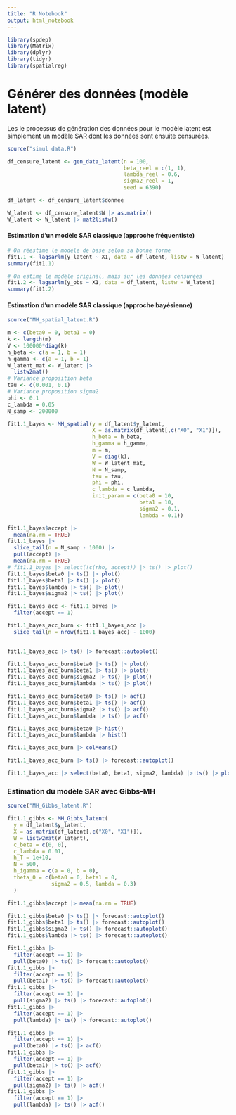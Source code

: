 ```yaml
---
title: "R Notebook"
output: html_notebook
---
```

```r
library(spdep)
library(Matrix)
library(dplyr)
library(tidyr)
library(spatialreg)
```

# Générer des données (modèle latent)

Les le processus de génération des données pour le modèle latent est simplement un modèle SAR dont les données sont ensuite censurées.

```r

source("simul data.R")

df_censure_latent <- gen_data_latent(n = 100,
                                     beta_reel = c(1, 1),
                                     lambda_reel = 0.6,
                                     sigma2_reel = 1,
                                     seed = 6390)

df_latent <- df_censure_latent$donnee

W_latent <- df_censure_latent$W |> as.matrix()
W_latent <- W_latent |> mat2listw()
```

#### Estimation d'un modèle SAR classique (approche fréquentiste)

```r
# On réestime le modèle de base selon sa bonne forme
fit1.1 <- lagsarlm(y_latent ~ X1, data = df_latent, listw = W_latent)
summary(fit1.1)

# On estime le modèle original, mais sur les données censurées
fit1.2 <- lagsarlm(y_obs ~ X1, data = df_latent, listw = W_latent)
summary(fit1.2)
```

#### Estimation d'un modèle SAR classique (approche bayésienne)

```r
source("MH_spatial_latent.R")

m <- c(beta0 = 0, beta1 = 0)
k <- length(m)
V <- 100000*diag(k)
h_beta <- c(a = 1, b = 1)
h_gamma <- c(a = 1, b = 1)
W_latent_mat <- W_latent |> 
  listw2mat()
# Variance proposition beta
tau <- c(0.001, 0.1)
# Variance proposition sigma2
phi <- 0.1
c_lambda = 0.05
N_samp <- 200000

fit1.1_bayes <- MH_spatial(y = df_latent$y_latent,
                           X = as.matrix(df_latent[,c("X0", "X1")]),
                           h_beta = h_beta,
                           h_gamma = h_gamma,
                           m = m,
                           V = diag(k),
                           W = W_latent_mat,
                           N = N_samp,
                           tau = tau,
                           phi = phi,
                           c_lambda = c_lambda,
                           init_param = c(beta0 = 10, 
                                          beta1 = 10, 
                                          sigma2 = 0.1, 
                                          lambda = 0.1))
```

```r
fit1.1_bayes$accept |> 
  mean(na.rm = TRUE)
fit1.1_bayes |> 
  slice_tail(n = N_samp - 1000) |> 
  pull(accept) |> 
  mean(na.rm = TRUE)
# fit1.1_bayes |> select(!c(rho, accept)) |> ts() |> plot()
fit1.1_bayes$beta0 |> ts() |> plot()
fit1.1_bayes$beta1 |> ts() |> plot()
fit1.1_bayes$lambda |> ts() |> plot()
fit1.1_bayes$sigma2 |> ts() |> plot()

fit1.1_bayes_acc <- fit1.1_bayes |> 
  filter(accept == 1)

fit1.1_bayes_acc_burn <- fit1.1_bayes_acc |> 
  slice_tail(n = nrow(fit1.1_bayes_acc) - 1000)
  

fit1.1_bayes_acc |> ts() |> forecast::autoplot()

fit1.1_bayes_acc_burn$beta0 |> ts() |> plot()
fit1.1_bayes_acc_burn$beta1 |> ts() |> plot()
fit1.1_bayes_acc_burn$sigma2 |> ts() |> plot()
fit1.1_bayes_acc_burn$lambda |> ts() |> plot()

fit1.1_bayes_acc_burn$beta0 |> ts() |> acf()
fit1.1_bayes_acc_burn$beta1 |> ts() |> acf()
fit1.1_bayes_acc_burn$sigma2 |> ts() |> acf()
fit1.1_bayes_acc_burn$lambda |> ts() |> acf()

fit1.1_bayes_acc_burn$beta0 |> hist()
fit1.1_bayes_acc_burn$lambda |> hist()

fit1.1_bayes_acc_burn |> colMeans()

fit1.1_bayes_acc_burn |> ts() |> forecast::autoplot()

fit1.1_bayes_acc |> select(beta0, beta1, sigma2, lambda) |> ts() |> plot()

```

### Estimation du modèle SAR avec Gibbs-MH

```r
source("MH_Gibbs_latent.R")

fit1.1_gibbs <- MH_Gibbs_latent(
  y = df_latent$y_latent,
  X = as.matrix(df_latent[,c("X0", "X1")]),
  W = listw2mat(W_latent),
  c_beta = c(0, 0),
  c_lambda = 0.01,
  h_T = 1e+10,
  N = 500,
  h_igamma = c(a = 0, b = 0),
  theta_0 = c(beta0 = 0, beta1 = 0, 
              sigma2 = 0.5, lambda = 0.3)
  )

fit1.1_gibbs$accept |> mean(na.rm = TRUE)

fit1.1_gibbs$beta0 |> ts() |> forecast::autoplot()
fit1.1_gibbs$beta1 |> ts() |> forecast::autoplot()
fit1.1_gibbs$sigma2 |> ts() |> forecast::autoplot()
fit1.1_gibbs$lambda |> ts() |> forecast::autoplot()

fit1.1_gibbs |> 
  filter(accept == 1) |>
  pull(beta0) |> ts() |> forecast::autoplot()
fit1.1_gibbs |> 
  filter(accept == 1) |>
  pull(beta1) |> ts() |> forecast::autoplot()
fit1.1_gibbs |> 
  filter(accept == 1) |>
  pull(sigma2) |> ts() |> forecast::autoplot()
fit1.1_gibbs |> 
  filter(accept == 1) |>
  pull(lambda) |> ts() |> forecast::autoplot()

fit1.1_gibbs |> 
  filter(accept == 1) |>
  pull(beta0) |> ts() |> acf()
fit1.1_gibbs |> 
  filter(accept == 1) |>
  pull(beta1) |> ts() |> acf()
fit1.1_gibbs |> 
  filter(accept == 1) |>
  pull(sigma2) |> ts() |> acf()
fit1.1_gibbs |> 
  filter(accept == 1) |>
  pull(lambda) |> ts() |> acf()
```

